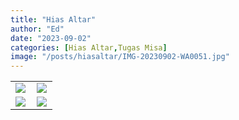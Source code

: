 ```yaml
---
title: "Hias Altar"
author: "Ed"
date: "2023-09-02"
categories: [Hias Altar,Tugas Misa]
image: "/posts/hiasaltar/IMG-20230902-WA0051.jpg"
---
```


|                                                                         |                                               |
|--------------------------------------|------------------------------------|
| ![](/posts/hiasaltar/IMG-20230902-WA0044.jpg) | ![](/posts/hiasaltar/IMG-20230902-WA0046.jpg) |
| ![](/posts/hiasaltar/IMG-20230902-WA0057.jpg)  | ![](/posts/hiasaltar/IMG-20230902-WA0045.jpg) |                                                                     
